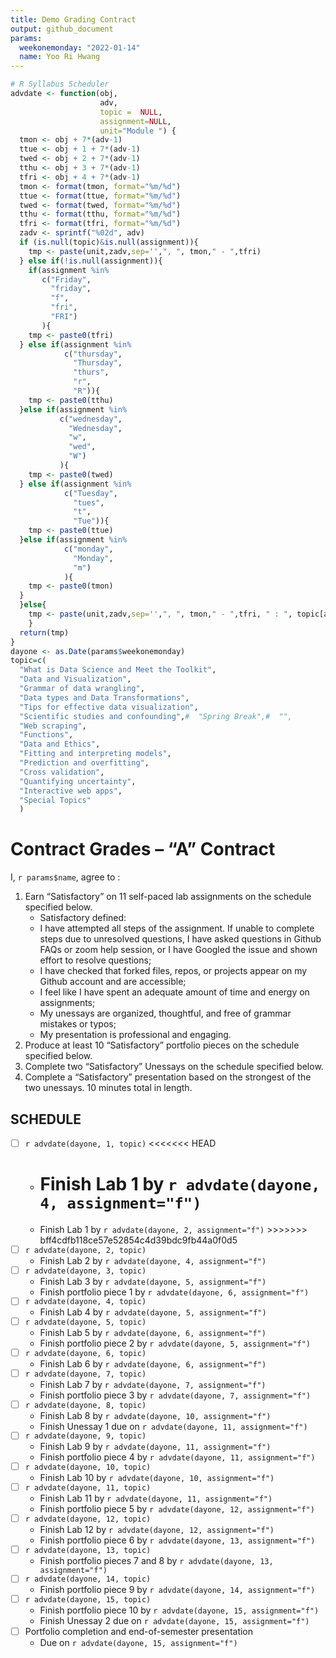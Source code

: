 ```yaml
---
title: Demo Grading Contract
output: github_document
params:
  weekonemonday: "2022-01-14"
  name: Yoo Ri Hwang 
---
```


```r
# R Syllabus Scheduler
advdate <- function(obj,
                    adv,
                    topic =  NULL,
                    assignment=NULL,
                    unit="Module ") {
  tmon <- obj + 7*(adv-1)
  ttue <- obj + 1 + 7*(adv-1)
  twed <- obj + 2 + 7*(adv-1)
  tthu <- obj + 3 + 7*(adv-1)
  tfri <- obj + 4 + 7*(adv-1)
  tmon <- format(tmon, format="%m/%d")
  ttue <- format(ttue, format="%m/%d")
  twed <- format(twed, format="%m/%d")
  tthu <- format(tthu, format="%m/%d")
  tfri <- format(tfri, format="%m/%d")
  zadv <- sprintf("%02d", adv)
  if (is.null(topic)&is.null(assignment)){
    tmp <- paste(unit,zadv,sep='',", ", tmon," - ",tfri)
  } else if(!is.null(assignment)){
    if(assignment %in%
       c("Friday",
         "friday",
         "f",
         "fri",
         "FRI")
       ){
    tmp <- paste0(tfri)
  } else if(assignment %in%
            c("thursday",
              "Thursday",
              "thurs",
              "r",
              "R")){
    tmp <- paste0(tthu)
  }else if(assignment %in%
           c("wednesday",
             "Wednesday",
             "w",
             "wed",
             "W")
           ){
    tmp <- paste0(twed)
  } else if(assignment %in%
            c("Tuesday",
              "tues",
              "t",
              "Tue")){
    tmp <- paste0(ttue)
  }else if(assignment %in%
            c("monday",
              "Monday",
              "m")
            ){
    tmp <- paste0(tmon)
  }
  }else{
    tmp <- paste(unit,zadv,sep='',", ", tmon," - ",tfri, " : ", topic[adv])
    }
  return(tmp)
}
dayone <- as.Date(params$weekonemonday)
topic=c(
  "What is Data Science and Meet the Toolkit", 
  "Data and Visualization",
  "Grammar of data wrangling",
  "Data types and Data Transformations",
  "Tips for effective data visualization",
  "Scientific studies and confounding",#  "Spring Break",#  "",
  "Web scraping", 
  "Functions", 
  "Data and Ethics",
  "Fitting and interpreting models",
  "Prediction and overfitting", 
  "Cross validation", 
  "Quantifying uncertainty",
  "Interactive web apps",
  "Special Topics" 
  )
```

<!-- This contract is adapted from Annie Somerville's contract https://github.com/anniehsom -->



# Contract Grades – “A” Contract

I, `r params$name`, agree to :

1) Earn “Satisfactory” on 11 self-paced lab assignments on the schedule specified below.
	-  Satisfactory defined:
  	-  I have attempted all steps of the assignment. If unable to complete steps due to unresolved questions, I have asked questions in Github FAQs or zoom help session, or I have Googled the issue and shown effort to resolve questions;
  	-  I have checked that forked files, repos, or projects appear on my Github account and are accessible;
  	-  I feel like I have spent an adequate amount of time and energy on assignments; 
<!-- (tentatively defining “adequate” based on Lab 1 and previous experience with R: I will spend at least 30 minutes on labs and at least 1 hour on portfolio pieces); -->
  	-  My unessays are organized, thoughtful, and free of grammar mistakes or typos;
  	-  My presentation is professional and engaging.
2) Produce at least 10 “Satisfactory” portfolio pieces on the schedule specified below.
3) Complete two “Satisfactory” Unessays on the schedule specified below.
4) Complete a “Satisfactory” presentation based on the strongest of the two unessays. 10 minutes total in length.



## SCHEDULE

- [ ] `r advdate(dayone, 1, topic)`
<<<<<<< HEAD
  - Finish Lab 1 by `r advdate(dayone, 4, assignment="f")`
=======
  - Finish Lab 1 by `r advdate(dayone, 2, assignment="f")`
>>>>>>> bff4cdfb118ce57e52854c4d39bdc9fb44a0f0d5
- [ ] `r advdate(dayone, 2, topic)`
  - Finish Lab 2 by `r advdate(dayone, 4, assignment="f")`
- [ ]  `r advdate(dayone, 3, topic)`
  - Finish Lab 3  by `r advdate(dayone, 5, assignment="f")`
  - Finish portfolio piece 1 by `r advdate(dayone, 6, assignment="f")`
- [ ] `r advdate(dayone, 4, topic)`
  - Finish Lab 4  by `r advdate(dayone, 5, assignment="f")`
- [ ] `r advdate(dayone, 5, topic)`
  - Finish Lab 5  by `r advdate(dayone, 6, assignment="f")`
  - Finish portfolio piece 2 by `r advdate(dayone, 5, assignment="f")`
- [ ] `r advdate(dayone, 6, topic)`
  - Finish Lab 6 by `r advdate(dayone, 6, assignment="f")`
- [ ] `r advdate(dayone, 7, topic)`
  - Finish Lab 7 by `r advdate(dayone, 7, assignment="f")`
  - Finish portfolio piece 3 by `r advdate(dayone, 7, assignment="f")`
- [ ] `r advdate(dayone, 8, topic)`
  - Finish Lab 8 by `r advdate(dayone, 10, assignment="f")`
  - Finish Unessay 1 due on `r advdate(dayone, 11, assignment="f")`
- [ ] `r advdate(dayone, 9, topic)`
  - Finish Lab 9 by `r advdate(dayone, 11, assignment="f")`
  - Finish  portfolio piece 4 by `r advdate(dayone, 11, assignment="f")`
- [ ] `r advdate(dayone, 10, topic)`
  - Finish Lab 10 by `r advdate(dayone, 10, assignment="f")`
- [ ] `r advdate(dayone, 11, topic)`
  - Finish Lab 11 by `r advdate(dayone, 11, assignment="f")`
  - Finish portfolio piece 5 by `r advdate(dayone, 12, assignment="f")`
- [ ] `r advdate(dayone, 12, topic)`
  - Finish Lab 12 by `r advdate(dayone, 12, assignment="f")`
  - Finish portfolio piece 6 by `r advdate(dayone, 13, assignment="f")`
- [ ] `r advdate(dayone, 13, topic)`
  - Finish portfolio pieces 7 and 8 by `r advdate(dayone, 13, assignment="f")`
- [ ] `r advdate(dayone, 14, topic)`
  - Finish portfolio piece 9 by `r advdate(dayone, 14, assignment="f")`
- [ ] `r advdate(dayone, 15, topic)`
  - Finish portfolio piece 10 by `r advdate(dayone, 15, assignment="f")`
  - Finish Unessay 2 due on `r advdate(dayone, 15, assignment="f")`
- [ ] Portfolio completion and end-of-semester presentation
  - Due on `r advdate(dayone, 15, assignment="f")`

